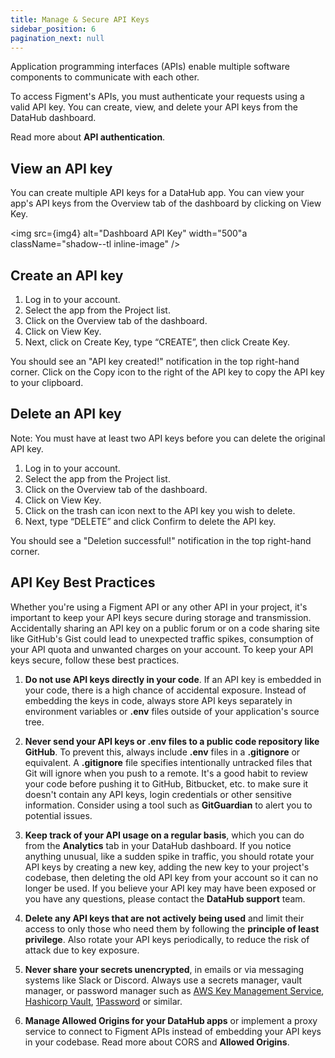```yaml
---
title: Manage & Secure API Keys
sidebar_position: 6
pagination_next: null
---
```



Application programming interfaces (APIs) enable multiple software components to communicate with each other. 

To access Figment's APIs, you must authenticate your requests using a valid API key. You can create, view, and delete your API keys from the DataHub dashboard.

Read more about <Link to="/quickstart/api-authentication">**API authentication**</Link>.

## View an API key

You can create multiple API keys for a DataHub app. You can view your app's API keys from the Overview tab of the dashboard by clicking on View Key.

<img
  src={img4}
  alt="Dashboard API Key"
  width="500"a
  className="shadow--tl inline-image"
/>

## Create an API key

1. Log in to your account.
2. Select the app from the Project list.
3. Click on the Overview tab of the dashboard.
4. Click on View Key.
5. Next, click on Create Key, type “CREATE”, then click Create Key.

You should see an "API key created!" notification in the top right-hand corner. Click on the Copy icon to the right of the API key to copy the API key to your clipboard.

## Delete an API key

Note: You must have at least two API keys before you can delete the original API key.

1. Log in to your account.
2. Select the app from the Project list.
3. Click on the Overview tab of the dashboard.
4. Click on View Key.
5. Click on the trash can icon next to the API key you wish to delete.
6. Next, type “DELETE” and click Confirm to delete the API key.

You should see a "Deletion successful!" notification in the top right-hand corner.

## API Key Best Practices

Whether you're using a Figment API or any other API in your project, it's important to keep your API keys secure during storage and transmission. Accidentally sharing an API key on a public forum or on a code sharing site like GitHub's Gist could lead to unexpected traffic spikes, consumption of your API quota and unwanted charges on your account. To keep your API keys secure, follow these best practices.

1. **Do not use API keys directly in your code**. If an API key is embedded in your code, there is a high chance of accidental exposure. Instead of embedding the keys in code, always store API keys separately in environment variables or **.env** files outside of your application's source tree.

2. **Never send your API keys or **.env** files to a public code repository like GitHub**. To prevent this, always include **.env** files in a **.gitignore** or equivalent. A <Link to="https://git-scm.com/docs/gitignore">**.gitignore**</Link> file specifies intentionally untracked files that Git will ignore when you push to a remote. It's a good habit to review your code before pushing it to GitHub, Bitbucket, etc. to make sure it doesn't contain any API keys, login credentials or other sensitive information. Consider using a tool such as <Link to="https://www.gitguardian.com/">**GitGuardian**</Link> to alert you to potential issues.

3. **Keep track of your API usage on a regular basis**, which you can do from the <Link to="/quickstart/app-analytics-and-request-logs">**Analytics**</Link> tab in your DataHub dashboard. If you notice anything unusual, like a sudden spike in traffic, you should rotate your API keys by creating a new key, adding the new key to your project's codebase, then deleting the old API key from your account so it can no longer be used. If you believe your API key may have been exposed or you have any questions, please contact the <Link to="/support">**DataHub support**</Link> team.

4. **Delete any API keys that are not actively being used** and limit their access to only those who need them by following the <Link to="https://en.wikipedia.org/wiki/Principle_of_least_privilege">**principle of least privilege**</Link>. Also rotate your API keys periodically, to reduce the risk of attack due to key exposure.

5. **Never share your secrets unencrypted**, in emails or via messaging systems like Slack or Discord. Always use a secrets manager, vault manager, or password manager such as [AWS Key Management Service](https://aws.amazon.com/kms/), [Hashicorp Vault](https://www.vaultproject.io/), [1Password](https://1password.com/developers/) or similar.

6. **Manage Allowed Origins for your DataHub apps** or implement a proxy service to connect to Figment APIs instead of embedding your API keys in your codebase. Read more about CORS and <Link to="/quickstart/settings-and-security#allowed-origins">**Allowed Origins**</Link>.
